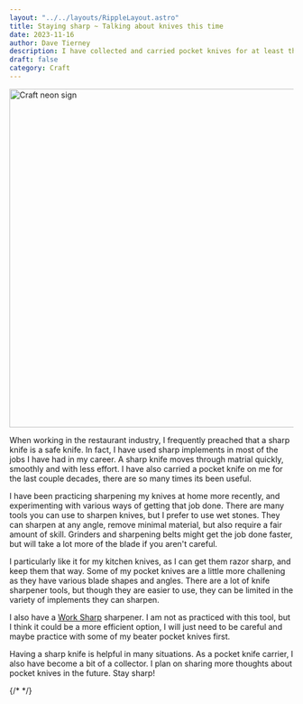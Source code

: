 ```yaml
---
layout: "../../layouts/RippleLayout.astro"
title: Staying sharp ~ Talking about knives this time
date: 2023-11-16
author: Dave Tierney
description: I have collected and carried pocket knives for at least the last 20 years. Keeping them sharp and safe is best.
draft: false
category: Craft
---
```



<Image src={craft} alt="Craft neon sign" height="600" width="1200" />

When working in the restaurant industry, I frequently preached that a sharp knife is a safe knife. In fact, I have used sharp implements in most of the jobs I have had in my career. A sharp knife moves through matrial quickly, smoothly and with less effort. I have also carried a pocket knife on me for the last couple decades, there are so many times its been useful.

I have been practicing sharpening my knives at home more recently, and experimenting with various ways of getting that job done. There are many tools you can use to sharpen knives, but I prefer to use wet stones. They can sharpen at any angle, remove minimal material, but also require a fair amount of skill. Grinders and sharpening belts might get the job done faster, but will take a lot more of the blade if you aren't careful.

I particularly like it for my kitchen knives, as I can get them razor sharp, and keep them that way. Some of my pocket knives are a little more challening as they have various blade shapes and angles. There are a lot of knife sharpener tools, but though they are easier to use, they can be limited in the variety of implements they can sharpen.

I also have a <a href="https://www.worksharptools.com/shop/benchtop/ken-onion-edition-knife-tool-sharpener/" target="_blank" rel="noopener" className="whitespace-nowrap underline decoration-neon transition hover:text-neon">Work Sharp</a> sharpener. I am not as practiced with this tool, but I think it could be a more efficient option, I will just need to be careful and maybe practice with some of my beater pocket knives first.

Having a sharp knife is helpful in many situations. As a pocket knife carrier, I also have become a bit of a collector. I plan on sharing more thoughts about pocket knives in the future. Stay sharp!

{/* <a href="" target="_blank" rel="noopener" className="whitespace-nowrap underline decoration-neon transition hover:text-neon"></a> */}